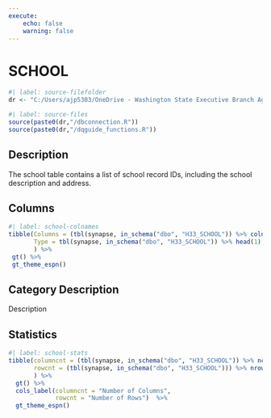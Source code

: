 ```yaml
---
execute:
    echo: false
    warning: false
---
```


# SCHOOL {.unnumbered}

```r
#| label: source-filefolder
dr <- "C:/Users/ajp5303/OneDrive - Washington State Executive Branch Agencies/source_scripts"
```

```r
#| label: source-files
source(paste0(dr,"/dbconnection.R"))
source(paste0(dr,"/dqguide_functions.R"))
```

## Description

The school table contains a list of school record IDs, including the school description and address.

## Columns

```r
#| label: school-colnames
tibble(Columns = (tbl(synapse, in_schema("dbo", "H33_SCHOOL")) %>% colnames()),
       Type = tbl(synapse, in_schema("dbo", "H33_SCHOOL")) %>% head(1) %>% as_tibble() %>% sapply(class)
       ) %>%
 gt() %>%
 gt_theme_espn()
```

## Category Description

Description

## Statistics

```r
#| label: school-stats
tibble(columncnt = (tbl(synapse, in_schema("dbo", "H33_SCHOOL")) %>% ncol()),
       rowcnt = (tbl(synapse, in_schema("dbo", "H33_SCHOOL"))) %>% nrow2()
       ) %>%
  gt() %>%
  cols_label(columncnt = "Number of Columns",
             rowcnt = "Number of Rows")  %>%
  gt_theme_espn()
```

